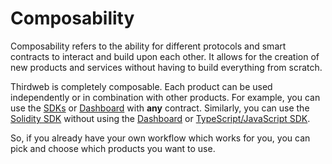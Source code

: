 # Composability

Composability refers to the ability for different protocols and smart contracts to interact and build upon each other.
It allows for the creation of new products and services without having to build everything from scratch.

Thirdweb is completely composable. Each product can be used independently or in combination with other products.
For example, you can use the [SDKs](/typescript/latest) or [Dashboard](https://thirdweb.com/dashboard) with **any** contract. Similarly, you can use the [Solidity SDK](/contracts/build/overview)
without using the [Dashboard](https://thirdweb.com/dashboard) or [TypeScript/JavaScript SDK](/typescript/latest).

So, if you already have your own workflow which works for you, you can pick and choose which products you want to use.
